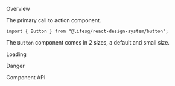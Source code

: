 
<Meta of={ButtonStories} />

<Title>Button</Title>

<Secondary>Overview</Secondary>

The primary call to action component.

```tsx
import { Button } from "@lifesg/react-design-system/button";
```

The `Button` component comes in 2 sizes, a default and small size.

<Canvas of={ButtonStories.Default} />

<Heading3>Loading</Heading3>

<Canvas of={ButtonStories.LoadingState} />

<Heading3>Danger</Heading3>

<Canvas of={ButtonStories.Danger} />

<Secondary>Component API</Secondary>

<PropsTable />
